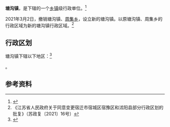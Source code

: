 {{中国乡级行政区|32/13/22/104/000
| 总面积 = 101.73平方千米
| 总人口 = 7.42万人
| 政府驻地 = 富强路2号
| 电话区号 = 527
}}

'''塘沟镇'''，是{{PRC admin/fullname|32/13/22/104/000|3}}下辖的一个[[乡镇|乡镇]]级行政单位。<ref>{{PRC admin/ref sgc|{{PRC admin/parent|32/13/22/104/000}}}}</ref>

2021年3月2日，撤销塘沟镇、[[周集乡|周集乡]]，设立新的塘沟镇。以原塘沟镇、周集乡的行政区域为新的塘沟镇行政区域。<ref>《江苏省人民政府关于同意变更宿迁市宿城区宿豫区和沭阳县部分行政区划的批复》（苏政复〔2021〕16号）</ref>

== 行政区划 ==

塘沟镇下辖以下地区：<ref>{{PRC admin/ref sgc|32/13/22/104/000}}</ref>

{{PRC admin/children|32/13/22/104/000}}。

== 参考资料 ==

{{reflist}}

{{PRC admin/navcat|32/13/22/104/000}}